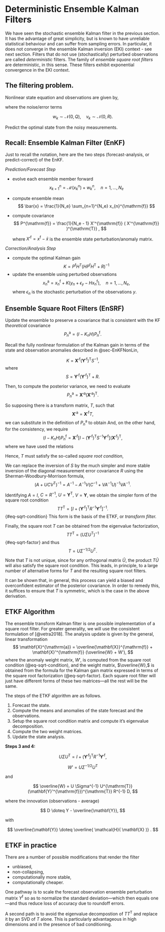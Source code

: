 # Deterministic Ensemble Kalman Filters


We have seen the stochastic ensemble Kalman filter in the previous section. It has the advantage of great simplicity, but is known to have unreliable statistical behaviour and can suffer from sampling errors. In particular, it does not converge in the ensemble Kalman inversion (EKI) context - see next section. Filters that do not use (stochastically) perturbed observations are called _deterministic_ filters. The family of _ensemble square root filters_ are deterministic, in this sense. These filters exhibit exponential convergence in the EKI context.

## The filtering problem.

Nonlinear state equation and observations are given by,


\begin{align}
 x_{k+1}^{n} &=  \mathcal{M}  ( {x}_{k}^{n} ) +  w_{k}^{n} , \quad n=1, \ldots, N_e, \\
{y}_{k+1}    &=  \mathcal{H} (x_{k+1}) +  v_{k+1},
\end{align}

where the noise/error terms

$$
 w_k \sim  \mathcal{N}(0, Q), \quad  v_k \sim  \mathcal{N}(0, R).
$$

::: {.callout-note title="Filtering problem"}
Predict the optimal state from the noisy measurements.
:::


## Recall: Ensemble Kalman Filter (EnKF)

Just to recall the notation, here are the two steps (forecast-analysis, or predict-correct) of the EnKF.

*Prediction/Forecast Step*

- evolve each ensemble member forward
   $$ x_{k+1}^{n} =  \mathcal{M}  ( {x}_{k}^{n} ) +  w_{k}^{n}, \quad n=1,
   \ldots, N_e$$
- compute ensemble mean
  $$ \bar{x} = \frac{1}{N_e} \sum_{n=1}^{N_e}  x_{n}^{\mathrm{f}} $$
- compute covariance
  $$ P^{\mathrm{f}} = \frac{1}{N_e - 1} X'^{\mathrm{f}} ( X'^{\mathrm{f}} )^{\mathrm{T}} , $$
  
  where $X'^{\mathrm{f}} = x^{\mathrm{f}} - \bar{x}$ is the ensemble state perturbation/anomaly matrix.

*Correction/Analysis Step*

- compute the optimal Kalman gain
  $$ K = P^{\mathrm{f}} H^{\mathrm{T}} (H P^{\mathrm{f}} H^{\mathrm{T}} + R)^{-1}  $$
- update the ensemble using perturbed observations
  $$  x_n^{\mathrm{a}} =  x_n^{\mathrm{f}}  + K( y_n + \epsilon_y - H  x_n^{\mathrm{f}}), \quad n=1,
   \ldots, N_e,
  $$
  where $\epsilon_n$ is the stochastic perturbation of the observations $y.$

## Ensemble Square Root Filters (EnSRF) {#sec-ensrf}

::: {.callout-tip title="Idea"}
Update the ensemble to preserve a covariance that is consistent with the KF _theoretical_ covariance
$$ P_n^{\mathrm{a}} = (I - K_n H) P_n^{\mathrm{f}}. 
$$
:::

Recall the fully nonlinear formulation of the Kalman gain in terms of the state and observation anomalies described in @sec-EnKFNonLin,

$$ K =  \mathbf{X}'^{\mathrm{f}}(\mathbf{Y}'^{\mathrm{f}})^\mathrm{T} S^{-1}, 
$$
where
$$ S = \mathbf{Y}'^{\mathrm{f}} ( \mathbf{Y}'^{\mathrm{f}} )^{\mathrm{T}} +  R.
$$

Then, to compute the posterior variance, we need to evaluate
$$ P_n^{\mathrm{a}} =   \mathbf{X}'^{\mathrm{a}} (  \mathbf{X}'^{\mathrm{a}} )^{\mathrm{T}}.
$$

So supposing there is a transform matrix, $T,$ such that
$$   \mathbf{X}'^{\mathrm{a}} =   \mathbf{X}'^{\mathrm{f}} T,
$$
we can substitute in the definition of  $P_n^{\mathrm{a}}$ to obtain
\begin{align}
P_n^{\mathrm{a}} &=  \mathbf{X}'^{\mathrm{f}} T (  \mathbf{X}'^{\mathrm{f}} T )^{\mathrm{T}} \\
                 &=  \mathbf{X}'^{\mathrm{f}} (T T^{\mathrm{T}} ) (  \mathbf{X}'^{\mathrm{f}}  )^{\mathrm{T}}.
\end{align}
And, on the other hand, for the consistency, we require
$$ (I - K_n H) P_n^{\mathrm{f}} =   \mathbf{X}'^{\mathrm{f}} 
     \left[ I - (  \mathbf{Y}'^{\mathrm{f}})^{\mathrm{T}}  S^{-1}   \mathbf{Y}'^{\mathrm{f}}   \right] (  \mathbf{X}'^{\mathrm{f}}  )^{\mathrm{T}}, 
$$
where we have used the relations
\begin{align}
  K                &=   P^{\mathrm{f}} H^{\mathrm{T}} (H P^{\mathrm{f}} H^{\mathrm{T}} + R)^{-1}, \\
  P_n^{\mathrm{f}} &=    \mathbf{X}'^{\mathrm{f}} (  \mathbf{X}'^{\mathrm{f}} )^{\mathrm{T}} \\
   \mathbf{Y}'^{\mathrm{f}}  &= H  \mathbf{X}'^{\mathrm{f}}. 
\end{align}

Hence,  $T$ must satisfy the so-called *square root condition*,
\begin{align}
T T^{\mathrm{T}}  &= I - (  \mathbf{Y}'^{\mathrm{f}})^{\mathrm{T}}  S^{-1}  \mathbf{Y}'^{\mathrm{f}} \\
                  &= I - ( \mathbf{Y}'^{\mathrm{f}})^{\mathrm{T}}   
                     \left[ \mathbf{Y}'^{\mathrm{f}} ( \mathbf{Y}'^{\mathrm{f}} )^{\mathrm{T}} +  R  \right]^{-1}  \mathbf{Y}'^{\mathrm{f}} 
\end{align}

We can replace the inversion of $S$ by the much simpler and more stable inversion of the diagonal measurement error covariance $R$ using the Sherman-Woodbury-Morrison formula,
$$ 
(A + UCV^{\mathrm{T}})^{-1} = A^{-1} - A^{-1} V (C^{-1} + V A^{-1} U)^{-1} V A^{-1}.
$$

Identifying $A=I,$ $C = R^{-1},$ $U = \mathbf{Y}^{\mathrm{T}},$ $V=\mathbf{Y},$ we obtain the simpler form of the square root condition
$$ 
T T^{\mathrm{T}}  = \left[I +  ( \mathbf{Y}'^{\mathrm{f}})^{\mathrm{T}}  R^{-1}  \mathbf{Y}'^{\mathrm{f}} \right]^{-1}. 
$$ {#eq-sqrt-condition}
This form is the basis of the ETKF, or *transform filter.*

Finally, the square root $T$ can be obtained from the eigenvalue factorization,
$$  
T T^{\mathrm{T}}  = (U \Sigma U^{\mathrm{T}})^{-1}
$$ {#eq-sqrt-factor}
and thus
$$ 
T = U \Sigma^{-1/2} U^{\mathrm{T}}.
$$

Note that $T$ is not unique, since for any orthogonal matrix $\tilde{U},$ the product  $T \tilde{U}$ will also satisfy the square root condition. This leads, in principle, to a large number of alternative forms for $T$ and the resulting square root filters.

It can be shown that, in general, this process can yield a biased and overconfident estimator of the posterior covariance. In order to remedy this, it suffices to ensure that $T$ is symmetric, which is the case in the above derivation.


## ETKF Algorithm

The ensemble transform Kalman filter is one possible implementation of a square root filter. For greater generality, we will use the consistent formulation of [@vetra2018]. The analysis update is given by the general, linear transformation
$$
   \mathbf{X}^{\mathrm{a}} = \overline{\mathbf{X}}^{\mathrm{f}} + \mathbf{X}'^{\mathrm{f}} (\overline{W} + W'),
$$
where the anomaly weight matrix, $W',$ is computed from the square root condition (@eq-sqrt-condition), and the weight matrix, $\overline{W},$ is obtained from the formula for the Kalman gain matrix expressed in terms of the square root factorization (@eq-sqrt-factor). Each square root filter will just have different forms of these two matrices---all the rest will be the same.

The steps of the ETKF algorithm are as follows.

1. Forecast the state.
2. Compute the means and anomalies of the state forecast and the observations.
3. Setup the square root condition matrix and compute it's eigenvalue decomposition.
4. Compute the two weight matrices.
5. Update the state analysis.

**Steps 3 and 4:**

$$
  U \Sigma U^{\mathrm{T}} =  I +  ( \mathbf{Y}'^{\mathrm{f}})^{\mathrm{T}}  R^{-1}  \mathbf{Y}'^{\mathrm{f}},
$$


$$ 
   W' =  U \Sigma^{-1/2} U^{\mathrm{T}}
$$

and

$$
  \overline{W} =  U \Sigma^{-1} U^{\mathrm{T}}  (\mathbf{Y}'^{\mathrm{f}})^{\mathrm{T}}  R^{-1}  D, 
$$ 

where the innovation (observations - average)

$$
   D \doteq Y - \overline{\mathbf{Y}},
$$

with

$$
   \overline{\mathbf{Y}} \doteq \overline{ \mathcal{H}( \mathbf{X} )} .
$$

## ETKF in practice

There are a number of possible modifications that render the filter

- unbiased,
- non-collapsing,
- computationally more stable,
- computationally cheaper.

One pathway is to scale the forecast observation ensemble perturbation matrix $Y^{\mathrm{f}}$ so as to normalize the standard deviation---which then equals one---and thus reduce loss of accuracy due to roundoff errors.

A second path is to avoid the eigenvalue decompostion of $T T^{\mathrm{T}}$ and replace it by an SVD of $T$ alone. This is particularly advantageous in high dimensions and in the presence of bad conditioning. 


